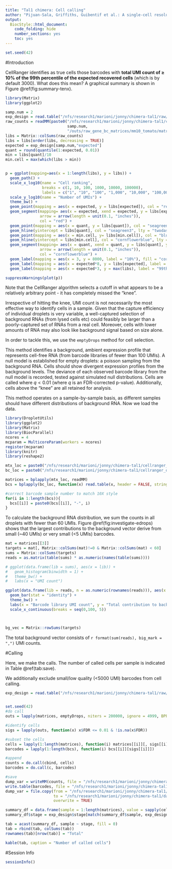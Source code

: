 ```yaml
---
title: "Tal1 chimera: Cell calling"
author: "Pijuan-Sala, Griffiths, Guibentif et al.: A single-cell resolution molecular roadmap from mouse gastrulation to early organogenesis."
output:
  BiocStyle::html_document:
    code_folding: hide
    number_sections: yes
    toc: yes
---
```


```r
set.seed(42)
```

#Introduction

CellRanger identifies as true cells those barcodes with **total UMI count of $\geq$ 10% of the 99th percentile of the expected recovered cells** (which is by default 3000). What does this mean? A graphical summary is shown in Figure \@ref(fig:summary-tenx).

```r
library(Matrix)
library(ggplot2)

samp.num = 2
exp_design = read.table("/nfs/research1/marioni/jonny/chimera-tal1/raw/meta/exp_design.csv", sep = ",", header = TRUE)
raw_counts = readMM(paste0("/nfs/research1/marioni/jonny/chimera-tal1/cellranger_out/sample_",
                           samp.num, 
                           "/outs/raw_gene_bc_matrices/mm10_tomato/matrix.mtx"))
libs = Matrix::colSums(raw_counts)
libs = libs[order(libs, decreasing = TRUE)]
expected = exp_design[samp.num,"expected"]
quant = round(quantile(1:expected, 0.01))
min = libs[quant]/10
min.cell = max(which(libs > min))


p = ggplot(mapping=aes(x = 1:length(libs), y = libs)) +
  geom_path() +
  scale_x_log10(name = "Cell ranking", 
                breaks = c(1, 10, 100, 1000, 10000, 100000),
                labels = c("1", "10", "100", "1,000", "10,000", "100,000")) +
  scale_y_log10(name = "Number of UMIs") +
  theme_bw() +
  geom_point(mapping = aes(x = expected, y = libs[expected]), col = "red", size = 2) +
  geom_segment(mapping= aes(x = expected, xend = expected, y = libs[expected], yend = libs[quant]),
               arrow = arrow(length = unit(0.1, "inches")),
               col = "red") +
  geom_point(mapping = aes(x = quant, y = libs[quant]), col = "seagreen4", size = 2) +
  geom_hline(yintercept = libs[quant], col = "seagreen3", lty = "twodash") +
  geom_point(mapping = aes(x = min.cell, y= libs[min.cell]), col = "blue", size = 2) +
  geom_hline(yintercept = libs[min.cell], col = "cornflowerblue", lty = "twodash") +
  geom_segment(mapping= aes(x = quant, xend = quant, y = libs[quant], yend = libs[min.cell]),
               arrow = arrow(length = unit(0.1, "inches")),
               col = "cornflowerblue") +
  geom_label(mapping = aes(x = 3, y = 8000, label = "10%"), fill = "cornflowerblue", alpha = 0.9) +
  geom_label(mapping = aes(x = expected*8, y = libs[expected], label = "Expected recovered"), fill = "red", alpha = 0.9) +
  geom_label(mapping = aes(x = expected*3, y = max(libs), label = "99th %ile"), fill = "seagreen3", alpha = 0.9)

suppressWarnings(plot(p))

```

Note that the CellRanger algorithm selects a cutoff in what appears to be a relatively arbitrary point - it has completely missed the "knee". 

Irrespective of hitting the knee, UMI count is not necessarily the most effective way to identify cells in a sample. Given that the capture efficiency of individual droplets is very variable, a well-captured selection of background RNAs (from lysed cells etc) could feasibly be larger than a poorly-captured set of RNAs from a real cell. Moreover, cells with lower amounts of RNA may also look like background signal based on size alone.

In order to tackle this, we use the `emptyDrops` method for cell selection.

This method identifies a background, ambient expression profile that represents cell-free RNA (from barcode libraries of fewer than 100 UMIs). A null model is established for empty droplets: a poisson sampling from the background RNA. Cells should show  divergent expression profiles from the background levels. The deviance of each observed barcode library from the null model is recorded, tested against simulated null distributions. Cells are called where $q<0.01$ (where $q$ is an FDR-corrected p-value).  Additionally, cells above the "knee" are all retained for analysis.

This method operates on a sample-by-sample basis, as different samples should have different distributions of background RNA. Now we load the data.

```r

library(DropletUtils)
library(ggplot2)
library(Matrix)
library(BiocParallel)
ncores = 4
mcparam = MulticoreParam(workers = ncores)
register(mcparam)
library(knitr)
library(reshape2)

mtx_loc = paste0("/nfs/research1/marioni/jonny/chimera-tal1/cellranger_out/sample_", 1:4, "/outs/raw_gene_bc_matrices/mm10_tomato/matrix_unswapped.mtx")
bc_loc = paste0("/nfs/research1/marioni/jonny/chimera-tal1/cellranger_out/sample_", 1:4, "/outs/raw_gene_bc_matrices/mm10_tomato/barcodes_unswapped.tsv")

matrices = bplapply(mtx_loc, readMM)
bcs = bplapply(bc_loc, function(x) read.table(x, header = FALSE, stringsAsFactors = FALSE)[,1])

#correct barcode sample number to match 10X style
for(i in 1:length(bcs)){
  bcs[[i]] = paste0(bcs[[i]], "-", i)
}


```

To calculate the background RNA distribution, we sum the counts in all droplets with fewer than 60 UMIs. Figure \@ref(fig:investigate-edrops) shows that the largest contributions to the background vector derive from small (~40 UMIs) or very small (<5 UMIs) barcodes.

```r


mat = matrices[[3]]
targets = mat[, Matrix::colSums(mat)!=0 & Matrix::colSums(mat) < 60]
sums = Matrix::colSums(targets)
reads = as.matrix(table(sums) * as.numeric(names(table(sums))))

# ggplot(data.frame(lib = sums), aes(x = lib)) +
#   geom_histogram(binwidth = 1) +
#   theme_bw() +
#   labs(x = "UMI count")

ggplot(data.frame(lib = reads, n = as.numeric(rownames(reads))), aes(x = n, y= lib)) +
  geom_bar(stat = "identity") +
  theme_bw() +
  labs(x = "Barcode library UMI count", y = "Total contribution to background vector") +
  scale_x_continuous(breaks = seq(0,100, 5))



bg_vec = Matrix::rowSums(targets)


```

The total background vector consists of `r format(sum(reads), big_mark = ",")` UMI counts.


#Calling

Here, we make the calls. The number of called cells per sample is indicated in Table \@ref(tab:save).

We additionally exclude small/low quality (<5000 UMI) barcodes from cell calling.


```r

exp_design = read.table("/nfs/research1/marioni/jonny/chimera-tal1/raw/meta/exp_design.csv", sep = ",", header = TRUE)


set.seed(42)
#do call
outs = lapply(matrices, emptyDrops, niters = 200000, ignore = 4999, BPPARAM = mcparam, lower = 60)

```


```r
#identify cells
sigs = lapply(outs, function(x) x$FDR <= 0.01 & !is.na(x$FDR))

#subset the cells
cells = lapply(1:length(matrices), function(i) matrices[[i]][, sigs[[i]]])
barcodes = lapply(1:length(bcs), function(i) bcs[[i]][sigs[[i]]])

#append
counts = do.call(cbind, cells)
barcodes = do.call(c, barcodes)

```

```r
#save
dump_var = writeMM(counts, file = "/nfs/research1/marioni/jonny/chimera-tal1/data/raw_counts.mtx")
write.table(barcodes, file = "/nfs/research1/marioni/jonny/chimera-tal1/data/barcodes.tsv", col.names = FALSE, row.names = FALSE, quote = FALSE)
dump_var = file.copy(from = "/nfs/research1/marioni/jonny/chimera-tal1/cellranger_out/sample_1/outs/raw_gene_bc_matrices/mm10_tomato/genes.tsv", 
                     to = "/nfs/research1/marioni/jonny/chimera-tal1/data/genes.tsv",
                     overwrite = TRUE)

summary_df = data.frame(sample = 1:length(matrices), value = sapply(cells, ncol))
summary_df$stage = exp_design$stage[match(summary_df$sample, exp_design$sample)]

tab = acast(summary_df, sample ~ stage, fill = 0)
tab = rbind(tab, colSums(tab))
rownames(tab)[nrow(tab)] = "Total"

kable(tab, caption = "Number of called cells")


```

#Session Info
```r
sessionInfo()
```
